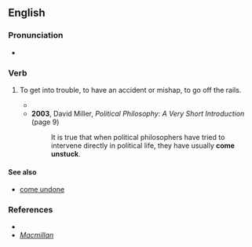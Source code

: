 ==English==

===Pronunciation===
* {{audio|en|en-au-come unstuck.ogg|Audio (AU)}}

===Verb===
{{head|en|verb}}

# {{lb|en|idiomatic|British}} To get into trouble, to have an accident or mishap, to go off the rails.
#* {{RQ:Wodehouse Offing|chapter=XII|passage=“Well, if you must know,” he said, “she's broken the engagement.” This didn't get us any farther. We had assumed as much. You don't go calling people rats if love still lingers. “But it's only an hour or so,” I said, “since I left her outside a hostelry called the ‘Fox and Goose’, and she had just been giving you a rave notice. What '''came unstuck'''? What did you do to the girl?”}}
#* '''2003''', David Miller, ''Political Philosophy: A Very Short Introduction'' (page 9)
#*: It is true that when political philosophers have tried to intervene directly in political life, they have usually '''come unstuck'''.

====See also====
* [[come undone]]

===References===
* {{R:Longman}}
* ''[https://www.macmillandictionary.com/dictionary/british/come-undone-untied-unstuck-etc Macmillan]''